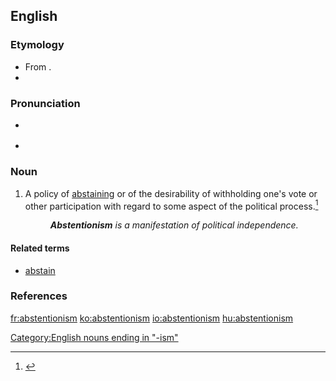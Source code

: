 ==English==

===Etymology===
* From {{etyl|fr|en}} {{term|abstentionnisme|lang=fr}}.
* {{suffix|abstention|ism}}

===Pronunciation===
* {{a|RP}} {{IPA|/əbˈstɛn.ʃn̩.ɪz.m̩/}}
* {{a|US}} {{IPA|/æbˈstɛn.ʃn̩.ɪz.m̩/|/æbˈstɛn.t͡ʃn̩.ɪz.m̩/|/əbˈstɛn.ʃn̩.ɪz.m̩/|/əbˈstɛn.t͡ʃn̩.ɪz.m̩/}}

===Noun===
{{en-noun}}

# A policy of [[abstaining]] or of the desirability of withholding one's vote or other participation with regard to some aspect of the political process.{{defdate|First attested in the mid 20<sup>th</sup> century.}}<ref name=SOED>{{reference-book | last =| first = | authorlink =  | coauthors =  | editor =Brown, Lesley  | others =  | title = The Shorter Oxford English Dictionary | origdate =  | origyear = 1933| origmonth =  | url =  | format =  | accessdate =  | accessyear =  | accessmonth =  | edition = 5th | date =  | year =2003| month =  | publisher =Oxford University Press  | location =Oxford, UK | language =  | id =  | doi = | isbn =978-0-19-860575-7 | lccn = | ol = | pages =9| chapter =  | chapterurl =  | quote =}}</ref>
#: '''''Abstentionism''' is a manifestation of political independence.''

====Related terms====
* [[abstain]]

===References===
<references/>

[[Category:English nouns ending in "-ism"]]

[[fr:abstentionism]]
[[ko:abstentionism]]
[[io:abstentionism]]
[[hu:abstentionism]]